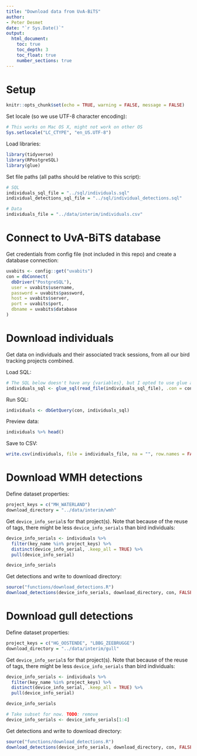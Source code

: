 ```yaml
---
title: "Download data from UvA-BiTS"
author:
- Peter Desmet
date: "`r Sys.Date()`"
output:
  html_document:
    toc: true
    toc_depth: 3
    toc_float: true
    number_sections: true
---
```


# Setup

```r
knitr::opts_chunk$set(echo = TRUE, warning = FALSE, message = FALSE)
```

Set locale (so we use UTF-8 character encoding):

```r
# This works on Mac OS X, might not work on other OS
Sys.setlocale("LC_CTYPE", "en_US.UTF-8")
```

Load libraries:

```r
library(tidyverse)
library(RPostgreSQL)
library(glue)
```

Set file paths (all paths should be relative to this script):
 
```r
# SQL
individuals_sql_file = "../sql/individuals.sql"
individual_detections_sql_file = "../sql/individual_detections.sql"

# Data
individuals_file = "../data/interim/individuals.csv"
```

# Connect to UvA-BiTS database

Get credentials from config file (not included in this repo) and create a database connection:

```r
uvabits <- config::get("uvabits")
con = dbConnect(
  dbDriver("PostgreSQL"),
  user = uvabits$username,
  password = uvabits$password,
  host = uvabits$server,
  port = uvabits$port,
  dbname = uvabits$database
)
```

# Download individuals

Get data on individuals and their associated track sessions, from all our bird tracking projects combined.

Load SQL:

```r
# The SQL below doesn't have any {variables}, but I opted to use glue anyway
individuals_sql <- glue_sql(read_file(individuals_sql_file), .con = con)
```

Run SQL:

```r
individuals <- dbGetQuery(con, individuals_sql)
```

Preview data:

```r
individuals %>% head()
```

Save to CSV:

```r
write.csv(individuals, file = individuals_file, na = "", row.names = FALSE, fileEncoding = "UTF-8")
```

# Download WMH detections

Define dataset properties:

```r
project_keys = c("MH_WATERLAND")
download_directory = "../data/interim/wmh"
```

Get `device_info_serial`s for that project(s). Note that because of the reuse of tags, there might be less `device_info_serials` than bird individuals:

```r
device_info_serials <- individuals %>%
  filter(key_name %in% project_keys) %>%
  distinct(device_info_serial, .keep_all = TRUE) %>%
  pull(device_info_serial)

device_info_serials
```

Get detections and write to download directory:

```r
source("functions/download_detections.R")
download_detections(device_info_serials, download_directory, con, FALSE)
```

# Download gull detections

Define dataset properties:

```r
project_keys = c("HG_OOSTENDE", "LBBG_ZEEBRUGGE")
download_directory = "../data/interim/gull"
```

Get `device_info_serial`s for that project(s). Note that because of the reuse of tags, there might be less `device_info_serials` than bird individuals:

```r
device_info_serials <- individuals %>%
  filter(key_name %in% project_keys) %>%
  distinct(device_info_serial, .keep_all = TRUE) %>%
  pull(device_info_serial)

device_info_serials
```

```r
# Take subset for now. TODO: remove
device_info_serials <- device_info_serials[1:4]
```

Get detections and write to download directory:

```r
source("functions/download_detections.R")
download_detections(device_info_serials, download_directory, con, FALSE)
```
